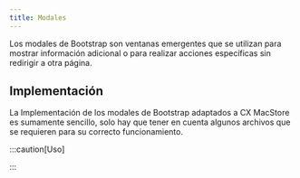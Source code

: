 ```yaml
---
title: Modales
---
```





<BootstrapJQuery />

Los modales de Bootstrap son ventanas emergentes que se utilizan para mostrar información adicional o para realizar acciones específicas sin redirigir a otra página.

## Implementación

La Implementación de los modales de Bootstrap adaptados a CX MacStore es sumamente sencillo, solo hay que tener en cuenta
algunos archivos que se requieren para su correcto funcionamiento.

:::caution[Uso]

:::

<SimpleModal />